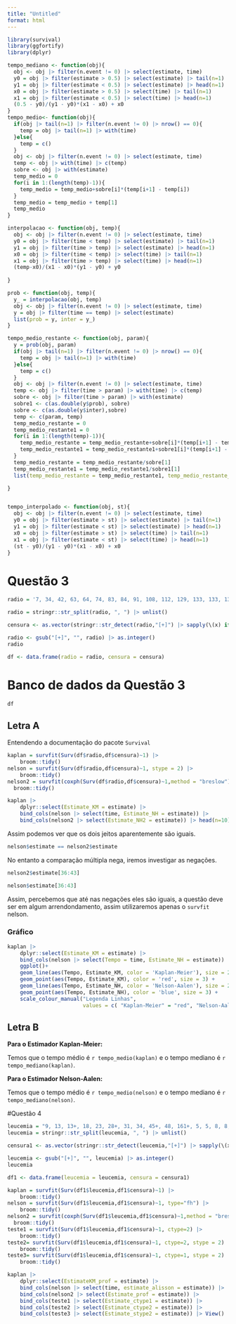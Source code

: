 ```yaml
---
title: "Untitled"
format: html
---
```



```r
library(survival)
library(ggfortify)
library(dplyr)
```
```r
tempo_mediano <- function(obj){
  obj <- obj |> filter(n.event != 0) |> select(estimate, time)
  y0 = obj |> filter(estimate > 0.5) |> select(estimate) |> tail(n=1)
  y1 = obj |> filter(estimate < 0.5) |> select(estimate) |> head(n=1)
  x0 = obj |> filter(estimate > 0.5) |> select(time) |> tail(n=1)
  x1 = obj |> filter(estimate < 0.5) |> select(time) |> head(n=1)
  (0.5 - y0)/(y1 - y0)*(x1 - x0) + x0
}
tempo_medio<- function(obj){
  if(obj |> tail(n=1) |> filter(n.event != 0) |> nrow() == 0){
    temp = obj |> tail(n=1) |> with(time)
  }else{
    temp = c()
  }
  obj <- obj |> filter(n.event != 0) |> select(estimate, time)
  temp <- obj |> with(time) |> c(temp)
  sobre <- obj |> with(estimate)
  temp_medio = 0
  for(i in 1:(length(temp)-1)){
    temp_medio = temp_medio+sobre[i]*(temp[i+1] - temp[i])
  }
  temp_medio = temp_medio + temp[1]
  temp_medio
}

interpolacao <- function(obj, temp){
  obj <- obj |> filter(n.event != 0) |> select(estimate, time)
  y0 = obj |> filter(time < temp) |> select(estimate) |> tail(n=1)
  y1 = obj |> filter(time > temp) |> select(estimate) |> head(n=1)
  x0 = obj |> filter(time < temp) |> select(time) |> tail(n=1)
  x1 = obj |> filter(time > temp) |> select(time) |> head(n=1)
  (temp-x0)/(x1 - x0)*(y1 - y0) + y0
  
}

prob <- function(obj, temp){
  y_ = interpolacao(obj, temp)
  obj <- obj |> filter(n.event != 0) |> select(estimate, time)
  y = obj |> filter(time == temp) |> select(estimate)
  list(prob = y, inter = y_)
}

tempo_medio_restante <- function(obj, param){
  y = prob(obj, param)
  if(obj |> tail(n=1) |> filter(n.event != 0) |> nrow() == 0){
    temp = obj |> tail(n=1) |> with(time)
  }else{
    temp = c()
  }
  obj <- obj |> filter(n.event != 0) |> select(estimate, time)
  temp <- obj |> filter(time > param) |> with(time) |> c(temp)
  sobre <- obj |> filter(time > param) |> with(estimate)
  sobre1 <- c(as.double(y$prob), sobre)
  sobre <- c(as.double(y$inter),sobre)
  temp <- c(param, temp)
  temp_medio_restante = 0
  temp_medio_restante1 = 0
  for(i in 1:(length(temp)-1)){
    temp_medio_restante = temp_medio_restante+sobre[i]*(temp[i+1] - temp[i])
    temp_medio_restante1 = temp_medio_restante1+sobre1[i]*(temp[i+1] - temp[i])
  }
  temp_medio_restante = temp_medio_restante/sobre[1]
  temp_medio_restante1 = temp_medio_restante1/sobre1[1]
  list(temp_medio_restante = temp_medio_restante1, temp_medio_restante_inter = temp_medio_restante)

}


tempo_interpolado <- function(obj, st){
  obj <- obj |> filter(n.event != 0) |> select(estimate, time)
  y0 = obj |> filter(estimate > st) |> select(estimate) |> tail(n=1)
  y1 = obj |> filter(estimate < st) |> select(estimate) |> head(n=1)
  x0 = obj |> filter(estimate > st) |> select(time) |> tail(n=1)
  x1 = obj |> filter(estimate < st) |> select(time) |> head(n=1)
  (st - y0)/(y1 - y0)*(x1 - x0) + x0
}

```

# Questão 3

```r
radio = '7, 34, 42, 63, 64, 74, 83, 84, 91, 108, 112, 129, 133, 133, 139, 140, 140, 146, 149, 154, 157, 160, 160, 165, 173, 176, 185+, 218, 225, 241, 248, 273, 277, 279+, 297, 319+, 405, 417, 420, 440, 523, 523+, 583, 594, 1101, 1116+, 1146, 1226+, 1349+, 1412+, 1417'

radio = stringr::str_split(radio, ", ") |> unlist()

censura <- as.vector(stringr::str_detect(radio,"[+]") |> sapply(\(x) if(x == TRUE ) 0 else 1))

radio <- gsub("[+]", "", radio) |> as.integer()
radio

df <- data.frame(radio = radio, censura = censura)
```
# Banco de dados da Questão 3 
```r
df
```

## Letra A

Entendendo a documentação do pacote `Survival`
```r
kaplan = survfit(Surv(df$radio,df$censura)~1) |> 
    broom::tidy()
nelson = survfit(Surv(df$radio,df$censura)~1, stype = 2) |> 
    broom::tidy()
nelson2 = survfit(coxph(Surv(df$radio,df$censura)~1,method = "breslow")) |> 
  broom::tidy()

kaplan |> 
    dplyr::select(Estimate_KM = estimate) |> 
    bind_cols(nelson |> select(time, Estimate_NH = estimate)) |> 
    bind_cols(nelson2 |> select(Estimate_NH2 = estimate)) |> head(n=10)
```

Assim podemos ver que os dois jeitos aparentemente são iguais.

```r
nelson$estimate == nelson2$estimate
```

No entanto a comparação múltipla nega, iremos investigar as negações.

```r
nelson2$estimate[36:43]
```

```r
nelson$estimate[36:43]
```
Assim, percebemos que até nas negações eles são iguais, a questão deve ser em algum arrendondamento, assim utilizaremos apenas o `survfit` nelson.

### Gráfico

```r
kaplan |> 
    dplyr::select(Estimate_KM = estimate) |> 
    bind_cols(nelson |> select(Tempo = time, Estimate_NH = estimate)) |> 
    ggplot()+
    geom_line(aes(Tempo, Estimate_KM, color = 'Kaplan-Meier'), size = 2)+
    geom_point(aes(Tempo, Estimate_KM), color = 'red', size = 3) +
    geom_line(aes(Tempo, Estimate_NH, color = 'Nelson-Aalen'), size = 2)+
    geom_point(aes(Tempo, Estimate_NH), color = 'blue', size = 3) +
    scale_colour_manual("Legenda Linhas", 
                        values = c( "Kaplan-Meier" = "red", "Nelson-Aalen" = "blue"))
```

## Letra B

**Para o Estimador Kaplan-Meier: **

Temos que o tempo médio é `r tempo_medio(kaplan)` e o tempo mediano é `r tempo_mediano(kaplan)`.

**Para o Estimador Nelson-Aalen: **

Temos que o tempo médio é `r tempo_medio(nelson)` e o tempo mediano é `r tempo_mediano(nelson)`.

#Questão 4


```r
leucemia = "9, 13, 13+, 18, 23, 28+, 31, 34, 45+, 48, 161+, 5, 5, 8, 8, 12, 16+, 23, 27, 30, 33, 43, 45"
leucemia = stringr::str_split(leucemia, ", ") |> unlist()

censura1 <- as.vector(stringr::str_detect(leucemia,"[+]") |> sapply(\(x) if(x == TRUE) 0 else 1))

leucemia <- gsub("[+]", "", leucemia) |> as.integer()
leucemia

df1 <- data.frame(leucemia = leucemia, censura = censura1)
```

```r
kaplan = survfit(Surv(df1$leucemia,df1$censura)~1) |> 
    broom::tidy()
nelson = survfit(Surv(df1$leucemia,df1$censura)~1, type="fh") |> 
    broom::tidy()
nelson2 = survfit(coxph(Surv(df1$leucemia,df1$censura)~1,method = "breslow")) |> 
  broom::tidy()
teste1 = survfit(Surv(df1$leucemia,df1$censura)~1, ctype=2) |> 
    broom::tidy()
teste2= survfit(Surv(df1$leucemia,df1$censura)~1, ctype=2, stype = 2) |> 
    broom::tidy()
teste3= survfit(Surv(df1$leucemia,df1$censura)~1, ctype=1, stype = 2) |> 
    broom::tidy()

kaplan |> 
    dplyr::select(EstimateKM_prof = estimate) |> 
    bind_cols(nelson |> select(time, estimate_alisson = estimate)) |> 
    bind_cols(nelson2 |> select(Estimate_prof = estimate)) |>
    bind_cols(teste1 |> select(Estimate_ctype1 = estimate)) |> 
    bind_cols(teste2 |> select(Estimate_ctype2 = estimate)) |> 
    bind_cols(teste3 |> select(Estimate_stype2 = estimate)) |> View()

```


```r

```


